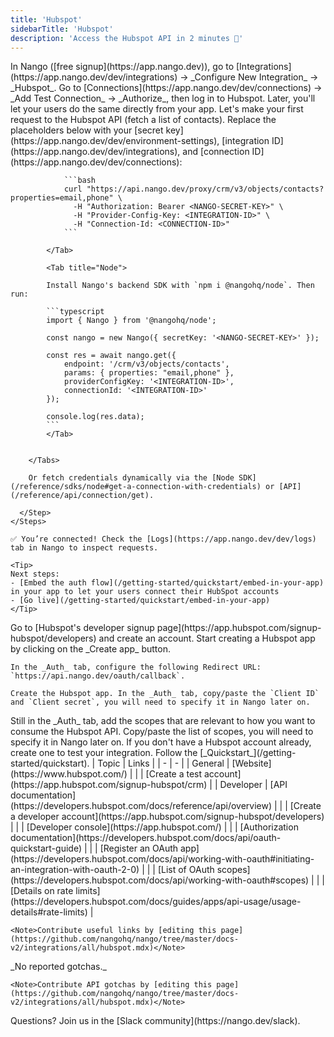 ```yaml
---
title: 'Hubspot'
sidebarTitle: 'Hubspot' 
description: 'Access the Hubspot API in 2 minutes 💨'
---
```


<Tabs>
  <Tab title="🚀 Quickstart">
    <Steps>
      <Step title="Create an integration">
        In Nango ([free signup](https://app.nango.dev)), go to [Integrations](https://app.nango.dev/dev/integrations) -> _Configure New Integration_ -> _Hubspot_.
      </Step>
      <Step title="Authorize Hubspot">
        Go to [Connections](https://app.nango.dev/dev/connections) -> _Add Test Connection_ -> _Authorize_, then log in to Hubspot. Later, you'll let your users do the same directly from your app. 
      </Step>
      <Step title="Call the Hubspot API">
        Let's make your first request to the Hubspot API (fetch a list of contacts). Replace the placeholders below with your [secret key](https://app.nango.dev/dev/environment-settings), [integration ID](https://app.nango.dev/dev/integrations), and [connection ID](https://app.nango.dev/dev/connections):
        <Tabs>
            <Tab title="cURL">

                ```bash
                curl "https://api.nango.dev/proxy/crm/v3/objects/contacts?properties=email,phone" \
                  -H "Authorization: Bearer <NANGO-SECRET-KEY>" \
                  -H "Provider-Config-Key: <INTEGRATION-ID>" \
                  -H "Connection-Id: <CONNECTION-ID>"
                ```

            </Tab>

            <Tab title="Node">

            Install Nango's backend SDK with `npm i @nangohq/node`. Then run:

            ```typescript
            import { Nango } from '@nangohq/node';

            const nango = new Nango({ secretKey: '<NANGO-SECRET-KEY>' });

            const res = await nango.get({
                endpoint: '/crm/v3/objects/contacts',
                params: { properties: "email,phone" },
                providerConfigKey: '<INTEGRATION-ID>',
                connectionId: '<INTEGRATION-ID>'
            });

            console.log(res.data);
            ```
            </Tab>

            
        </Tabs>

        Or fetch credentials dynamically via the [Node SDK](/reference/sdks/node#get-a-connection-with-credentials) or [API](/reference/api/connection/get).
            
      </Step>
    </Steps>

    ✅ You’re connected! Check the [Logs](https://app.nango.dev/dev/logs) tab in Nango to inspect requests.

    <Tip>
    Next steps: 
    - [Embed the auth flow](/getting-started/quickstart/embed-in-your-app) in your app to let your users connect their HubSpot accounts
    - [Go live](/getting-started/quickstart/embed-in-your-app)
    </Tip>
  </Tab>
  <Tab title="🧑‍💻 OAuth app setup">
   <Steps>
  <Step title="Create a developer account">
    Go to [Hubspot's developer signup page](https://app.hubspot.com/signup-hubspot/developers) and create an account. 
  </Step>
  <Step title="Create & configure a Hubspot app">
    Start creating a Hubspot app by clicking on the _Create app_ button. 

    In the _Auth_ tab, configure the following Redirect URL: `https://api.nango.dev/oauth/callback`.

    Create the Hubspot app. In the _Auth_ tab, copy/paste the `Client ID` and `Client secret`, you will need to specify it in Nango later on. 
  </Step>
  <Step title="Set up the OAuth scopes">
    Still in the _Auth_ tab, add the scopes that are relevant to how you want to consume the Hubspot API. Copy/paste the list of scopes, you will need to specify it in Nango later on.
  </Step>
  <Step title="Create a Hubspot test account">
    If you don't have a Hubspot account already, create one to test your integration. 
  </Step>
  <Step title="Next">
    Follow the [_Quickstart_](/getting-started/quickstart).
  </Step>
</Steps>
  </Tab>
  <Tab title="🔗 Useful links">
    | Topic | Links | 
    | - | - | 
    | General | [Website](https://www.hubspot.com/) |
    | | [Create a test account](https://app.hubspot.com/signup-hubspot/crm) |
    | Developer | [API documentation](https://developers.hubspot.com/docs/reference/api/overview) |
    | | [Create a developer account](https://app.hubspot.com/signup-hubspot/developers) |
    | | [Developer console](https://app.hubspot.com/) |
    | | [Authorization documentation](https://developers.hubspot.com/docs/api/oauth-quickstart-guide) |
    | | [Register an OAuth app](https://developers.hubspot.com/docs/api/working-with-oauth#initiating-an-integration-with-oauth-2-0) |
    | | [List of OAuth scopes](https://developers.hubspot.com/docs/api/working-with-oauth#scopes) |
    | | [Details on rate limits](https://developers.hubspot.com/docs/guides/apps/api-usage/usage-details#rate-limits) |

    <Note>Contribute useful links by [editing this page](https://github.com/nangohq/nango/tree/master/docs-v2/integrations/all/hubspot.mdx)</Note>
  </Tab>
  <Tab title="🚨 API gotchas">
    _No reported gotchas._

    <Note>Contribute API gotchas by [editing this page](https://github.com/nangohq/nango/tree/master/docs-v2/integrations/all/hubspot.mdx)</Note>
  </Tab>
</Tabs>

<Info>
    Questions? Join us in the [Slack community](https://nango.dev/slack).
</Info>
